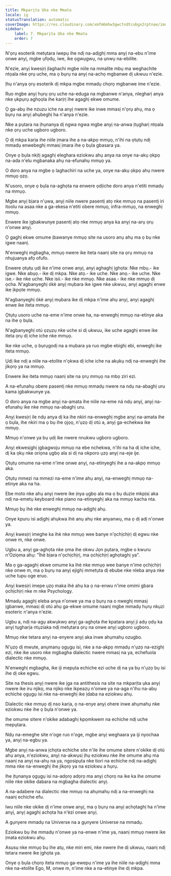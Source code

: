 ```yaml
---
title: Mkparịta Ụka nke Mmata
locale: ig
statusTranslation: automatic
coverImage: https://res.cloudinary.com/xmfm6mhw3gwctndtcubgx2rptnae/image/upload/v1741354419/small_cover_la_gran_rebelion_28716e29d2.webp
sidebar:
    label: 7. Mkparịta Ụka nke Mmata
    order: 7
---
```

N'ọrụ esoterik metụtara iwepụ ihe ndị na-adịghị mma anyị na-ebu n'ime onwe anyị, mgbe ụfọdụ, iwe, ike ọgwụgwụ, na ụnwụ na-ebilite.

N'ezie, anyị kwesịrị ịlaghachi mgbe niile na mmalite mbụ ma weghachite ntọala nke ọrụ uche, ma ọ bụrụ na anyị na-achọ mgbanwe dị ukwuu n'ezie.

Ịhụ n'anya ọrụ esoterik dị mkpa mgbe mmadụ chọrọ mgbanwe ime n'ezie.

Ruo mgbe anyị hụrụ ọrụ uche na-eduga na mgbanwe n'anya, nlegharị anya nke ụkpụrụ aghọọla ihe karịrị ihe agaghị ekwe omume.

Ọ ga-abụ ihe nzuzu iche na anyị nwere ike inwe mmasị n'ọrụ ahụ, ma ọ bụrụ na anyị ahụbeghị ha n'anya n'ezie.

Nke a pụtara na ịhụnanya dị ngwa ngwa mgbe anyị na-anwa ịtụgharị ntọala nke ọrụ uche ugboro ugboro.

Ọ dị mkpa karịa ihe niile ịmara ihe a na-akpọ mmụọ, n'ihi na ọtụtụ ndị mmadụ enwebeghị mmasị ịmara ihe ọ bụla gbasara ya.

Onye ọ bụla nkịtị agaghị eleghara eziokwu ahụ anya na onye na-akụ ọkpọ na-ada n'elu mgbanaka ahụ na-efunahụ mmụọ ya.

O doro anya na mgbe ọ laghachiri na uche ya, onye na-akụ ọkpọ ahụ nwere mmụọ ọzọ.

N'usoro, onye ọ bụla na-aghọta na enwere ọdịiche doro anya n'etiti mmadụ na mmụọ.

Mgbe anyị bịara n'ụwa, anyị niile nwere pasentị atọ nke mmụọ na pasentị iri itoolu na asaa nke a ga-ekesa n'etiti obere mmụọ, infra-mmụọ, na enweghị mmụọ.

Enwere ike ịgbakwunye pasentị atọ nke mmụọ anya ka anyị na-arụ ọrụ n'onwe anyị.

Ọ gaghị ekwe omume ịbawanye mmụọ site na usoro anụ ahụ ma ọ bụ nke igwe naanị.

N'enweghị mgbagha, mmụọ nwere ike iteta naanị site na ọrụ mmụọ na nhụjuanya afọ ofufo.

Enwere ọtụtụ ụdị ike n'ime onwe anyị, anyị aghaghị ịghọta: Nke mbụ.- ike igwe. Nke abụọ.- ike dị mkpa. Nke atọ.- ike uche. Nke anọ.- ike uche. Nke ise.- ike nke uche. Nke isii.- ike nke mmụọ. Nke asaa.- ike nke mmụọ dị ọcha. N'agbanyeghị ókè anyị mụbara ike igwe nke ukwuu, anyị agaghị enwe ike ịkpọte mmụọ.

N'agbanyeghị ókè anyị mụbara ike dị mkpa n'ime ahụ anyị, anyị agaghị enwe ike iteta mmụọ.

Ọtụtụ usoro uche na-eme n'ime onwe ha, na-enweghị mmụọ na-etinye aka na ihe ọ bụla.

N'agbanyeghị otú ọzụzụ nke uche si dị ukwuu, ike uche agaghị enwe ike iteta ọrụ dị iche iche nke mmụọ.

Ike nke uche, ọ bụrụgodị na a mụbara ya ruo mgbe ebighị ebi, enweghị ike iteta mmụọ.

Ụdị ike ndị a niile na-etolite n'ọkwa dị iche iche na akụkụ ndị na-enweghị ihe jikọrọ ya na mmụọ.

Enwere ike iteta mmụọ naanị site na ọrụ mmụọ na mbọ ziri ezi.

A na-efunahụ obere pasentị nke mmụọ mmadụ nwere na ndụ na-abaghị uru kama ịgbakwunye ya.

O doro anya na mgbe anyị na-amata ihe niile na-eme ná ndụ anyị, anyị na-efunahụ ike nke mmụọ na-abaghị uru.

Anyị kwesịrị ile ndụ anya dị ka ihe nkiri na-enweghị mgbe anyị na-amata ihe ọ bụla, ihe nkiri ma ọ bụ ihe ọjọọ, n'ụzọ dị otú a, anyị ga-echekwa ike mmụọ.

Mmụọ n'onwe ya bụ ụdị ike nwere nnukwu ugboro ugboro.

Anyị ekwesịghị ịgbagwoju mmụọ na ebe nchekwa, n'ihi na ha dị iche iche, dị ka ọkụ nke oriọna ụgbọ ala si dị na okporo ụzọ anyị na-eje ije.

Ọtụtụ omume na-eme n'ime onwe anyị, na-etinyeghị ihe a na-akpọ mmụọ aka.

Ọtụtụ mmezi na mmezi na-eme n'ime ahụ anyị, na-enweghị mmụọ na-etinye aka na ha.

Ebe moto nke ahụ anyị nwere ike ịnya ụgbọ ala ma ọ bụ duzie mkpịsị aka ndị na-emetụ keyboard nke piano na-etinyeghị aka na mmụọ kacha nta.

Mmụọ bụ ìhè nke enweghị mmụọ na-adịghị ahụ.

Onye kpuru ìsì adịghị ahụkwa ìhè anụ ahụ nke anyanwụ, ma ọ dị adị n'onwe ya.

Anyị kwesịrị imeghe ka ìhè nke mmụọ wee banye n'ọchịchịrị dị egwu nke onwe m, nke onwe.

Ugbu a, anyị ga-aghọta nke ọma ihe okwu Jọn pụtara, mgbe o kwuru n'Oziọma ahụ: "Ìhè bịara n'ọchịchịrị, ma ọchịchịrị aghọtaghị ya".

Ma ọ ga-agaghị ekwe omume ka ìhè nke mmụọ wee banye n'ime ọchịchịrị nke onwe m, ma ọ bụrụ na anyị ejighị mmetụta dị ebube nke nleba anya nke uche tupu oge eruo.

Anyị kwesịrị imepe ụzọ maka ìhè ahụ ka ọ na-enwu n'ime omimi gbara ọchịchịrị nke m nke Psychology.

Mmadụ agaghị eleba anya n'onwe ya ma ọ bụrụ na o nweghị mmasị ịgbanwe, mmasị dị otú ahụ ga-ekwe omume naanị mgbe mmadụ hụrụ nkụzi esoteric n'anya n'ezie.

Ugbu a, ndị na-agụ akwụkwọ anyị ga-aghọta ihe kpatara anyị ji adụ ọdụ ka anyị tụgharịa ntụziaka ndị metụtara ọrụ na onwe anyị ugboro ugboro.

Mmụọ nke tetara anyị na-enyere anyị aka inwe ahụmahụ ozugbo.

N'ụzọ dị mwute, anụmanụ ọgụgụ isi, nke a na-akpọ mmadụ n'ụzọ na-ezighị ezi, nke ike usoro nke mgbagha dialectic nwere mmasị na ya, echefuola dialectic nke mmụọ.

N'enweghị mgbagha, ike iji mepụta echiche ezi uche dị na ya bụ n'ụzọ bụ isi ihe dị oke egwu.

Site na thesis anyị nwere ike ịga na antithesis na site na mkparịta ụka anyị nwere ike iru njikọ, ma njikọ nke ikpeazụ n'onwe ya na-aga n'ihu na-abụ echiche ọgụgụ isi nke na-enweghị ike ịdaba na eziokwu ahụ.

Dialectic nke mmụọ dị nso karịa, ọ na-enye anyị ohere inwe ahụmahụ nke eziokwu nke ihe ọ bụla n'onwe ya.

Ihe omume sitere n'okike adabaghị kpọmkwem na echiche ndị uche mepụtara.

Ndụ na-emeghe site n'oge ruo n'oge, mgbe anyị weghaara ya iji nyochaa ya, anyị na-egbu ya.

Mgbe anyị na-anwa ịchọta echiche site n'ile ihe omume sitere n'okike dị otú ahụ anya, n'eziokwu, anyị na-akwụsị ịhụ eziokwu nke ihe omume ahụ ma naanị na anyị na-ahụ na ya, ngosipụta nke tiori na echiche ndị na-adịghị mma nke na-enweghị ihe jikọrọ ya na eziokwu a hụrụ.

Ihe ịtụnanya ọgụgụ isi na-adọrọ adọrọ ma anyị chọrọ na ike ka ihe omume niile nke okike dabara na mgbagha dialectic anyị.

A na-adabere na dialectic nke mmụọ na ahụmahụ ndị a na-enweghị na naanị echiche efu.

Iwu niile nke okike dị n'ime onwe anyị, ma ọ bụrụ na anyị achọtaghị ha n'ime anyị, anyị agaghị achọta ha n'èzí onwe anyị.

A gụnyere mmadụ na Universe na a gụnyere Universe na mmadụ.

Eziokwu bụ ihe mmadụ n'onwe ya na-enwe n'ime ya, naanị mmụọ nwere ike ịmata eziokwu ahụ.

Asụsụ nke mmụọ bụ ihe atụ, nke miri emi, nke nwere ihe dị ukwuu, naanị ndị tetara nwere ike ịghọta ya.

Onye ọ bụla chọrọ iteta mmụọ ga-ewepụ n'ime ya ihe niile na-adịghị mma nke na-etolite Ego, M, onwe m, n'ime nke a na-etinye ihe dị mkpa.

